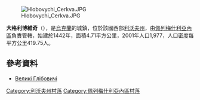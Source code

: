{{coord|49|37|0|N|24|13|57|E|scale:30000|display=title}}

[[Image:Hlobovychi_Cerkva.JPG|right]]

'''大格利博維奇'''（{{lang-uk|Великі Глібовичі}}），是[[烏克蘭|烏克蘭]]的城鎮，位於該國西部[[利沃夫州|利沃夫州]]，由[[佩列梅什利亞內區|佩列梅什利亞內區]]負責管轄，始建於1442年，面積4.71平方公里，2001年人口1,977，人口密度每平方公里419.75人。

==參考資料==
* [http://gska2.rada.gov.ua/pls/z7502/A005?rdat1=11.02.2009&rf7571=20399 Великі Глібовичі]{{dead link|date=2017年12月 |bot=InternetArchiveBot |fix-attempted=yes }}

[[Category:利沃夫州村落|Category:利沃夫州村落]]
[[Category:佩列梅什利亞內區村落|Category:佩列梅什利亞內區村落]]


{{Lviv-geo-stub}}